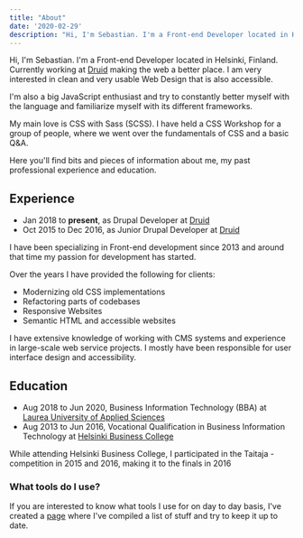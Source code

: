 ```yaml
---
title: "About"
date: '2020-02-29'
description: "Hi, I'm Sebastian. I'm a Front-end Developer located in Helsinki, Finland. Currently working at [Druid](https://druid.fi) making the web a better place. I am very interested in clean and very usable Web Design that is also accessible."
---
```


Hi, I'm Sebastian. I'm a Front-end Developer located in Helsinki, Finland. Currently working at [Druid](https://druid.fi) making the web a better place. I am very interested in clean and very usable Web Design that is also accessible.

I'm also a big JavaScript enthusiast and try to constantly better myself with the language and familiarize myself with its different frameworks.

My main love is CSS with Sass (SCSS). I have held a CSS Workshop for a group of people, where we went over the fundamentals of CSS and a basic Q&A.

Here you'll find bits and pieces of information about me, my past professional experience and education.

## Experience

- Jan 2018 to **present**, as Drupal Developer at [Druid](https://druid.fi)
- Oct 2015 to Dec 2016, as Junior Drupal Developer at [Druid](https://druid.fi) 

I have been specializing in Front-end development since 2013 and around that time my passion for development has started.

Over the years I have provided the following for clients:
- Modernizing old CSS implementations
- Refactoring parts of codebases
- Responsive Websites
- Semantic HTML and accessible websites

I have extensive knowledge of working with CMS systems and experience in large-scale web service projects. I mostly have been responsible for user interface design and accessibility.


## Education

- Aug 2018 to Jun 2020, Business Information Technology (BBA) at [Laurea University of Applied Sciences](https://www.laurea.fi/)
- Aug 2013 to Jun 2016, Vocational Qualification in Business Information Technology at [Helsinki Business College](https://www.bc.fi/)


While attending Helsinki Business College, I participated in the Taitaja -competition in 2015 and 2016, making it to the finals in 2016

### What tools do I use?

If you are interested to know what tools I use for on day to day basis, I've created a [page](/uses) where I've compiled a list of stuff and try to keep it up to date.